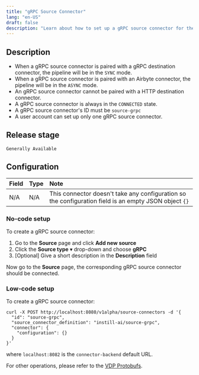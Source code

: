 ```yaml
---
title: "gRPC Source Connector"
lang: "en-US"
draft: false
description: "Learn about how to set up a gRPC source connector for the unstructured data ETL tool VDP https://github.com/instill-ai/vdp"
---
```


## Description

- When a gRPC source connector is paired with a gRPC destination connector, the pipeline will be in the `SYNC` mode.
- When a gRPC source connector is paired with an Airbyte connector, the pipeline will be in the `ASYNC` mode.
- An gRPC source connector cannot be paired with a HTTP destination connector.
- A gRPC source connector is always in the `CONNECTED` state.
- A gRPC source connector's ID must be `source-grpc`
- A user account can set up only one gRPC source connector.

## Release stage

`Generally Available`

## Configuration

| Field | Type | Note                                                                                                  |
| :---- | :--- | :---------------------------------------------------------------------------------------------------- |
| N/A   | N/A  | This connector doesn't take any configuration so the configuration field is an empty JSON object `{}` |

### No-code setup

To create a gRPC source connector:

1. Go to the **Source** page and click **Add new source**
2. Click the **Source type** ▾ drop-down and choose **gRPC**
3. [Optional] Give a short description in the **Description** field

Now go to the **Source** page, the corresponding gRPC source connector should be connected.

### Low-code setup

To create a gRPC source connector:

```shellscript cURL
curl -X POST http://localhost:8080/v1alpha/source-connectors -d '{
  "id": "source-grpc",
  "source_connector_definition": "instill-ai/source-grpc",
  "connector": {
    "configuration": {}
  }
}'
```

where `localhost:8082` is the `connector-backend` default URL.

For other operations, please refer to the [VDP Protobufs](https://buf.build/instill-ai/protobufs).
